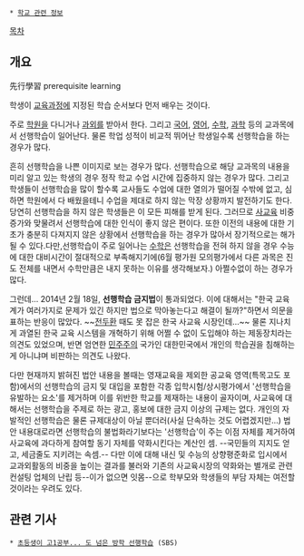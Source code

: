  * [[학교 관련 정보]]

[[목차]]
== 개요 ==
先行學習
prerequisite learning

학생이 [[교육과정]]에 지정된 학습 순서보다 먼저 배우는 것이다.

주로 [[학원]]을 다니거나 [[과외]]를 받아서 한다. 그리고 [[국어]], [[영어]], [[수학]], [[과학]] 등의 교과목에서 선행학습이 일어난다. 물론 학업 성적이 비교적 뛰어난 학생일수록 선행학습을 하는 경우가 많다.

흔히 선행학습을 나쁜 이미지로 보는 경우가 많다. 선행학습으로 해당 교과목의 내용을 미리 알고 있는 학생의 경우 정작 학교 수업 시간에 집중하지 않는 경우가 많다. 그리고 학생들이 선행학습을 많이 할수록 교사들도 수업에 대한 열의가 떨어질 수밖에 없고, 심하면 학원에서 다 배웠을테니 수업을 제대로 하지 않는 막장 상황까지 발전하기도 한다. 당연히 선행학습을 하지 않은 학생들은 이 모든 피해를 받게 된다. 그러므로 [[사교육]] 비중 증가와 맞물려서 선행학습에 대한 인식이 좋지 않은 편이다. 또한 이전의 내용에 대한 기초가 충분히 다져지지 않은 상황에서 선행학습을 하는 경우가 많아서 장기적으로는 해가 될 수 있다.다만,선행학습이 주로 일어나는 [[수학]]은 선행학습을 전혀 하지 않을 경우 수능에 대한 대비시간이 절대적으로 부족해지기에(6월 평가원 모의평가에서 다른 과목은 진도 전체를 내면서 수학만큼은 내지 못하는 이유를 생각해보자.) 아쩔수없이 하는 경우가 많다.

그런데... 2014년 2월 18일, '''선행학습 금지법'''이 통과되었다. 이에 대해서는 "한국 교육계가 여러가지로 문제가 있긴 하지만 법으로 막아놓는다고 해결이 될까?"하면서 의문을 표하는 반응이 많았다. ~~[[전두환]] 때도 못 잡은 한국 사교육 시장인데...~~ 물론 지나치게 과열된 한국 교육 시스템을 개혁하기 위해 어쩔 수 없이 도입해야 하는 제동장치라는 의견도 있었으며, 반면 엄연한 [[민주주의]] 국가인 대한민국에서 개인의 학습권을 침해하는 게 아니냐며 비판하는 의견도 나왔다.

다만 현재까지 밝혀진 법안 내용을 볼때는 영재교육을 제외한 공교육 영역(특목고도 포함)에서의 선행학습의 금지 및 대입을 포함한 각종 입학시험/상시평가에서 '선행학습을 유발하는 요소'를 제거하며 이를 위반한 학교를 제재하는 내용이 골자이며, 사교육에 대해서는 선행학습을 주제로 하는 광고, 홍보에 대한 금지 이상의 규제는 없다. 개인의 자발적인 선행학습은 물론 규제대상이 아닐 뿐더러(사실 단속하는 것도 어렵겠지만...) 법안 내용대로라면 선행학습의 불법화라기보다는 '선행학습'이 주는 이점 자체를 제거하여 사교육에 과다하게 참여할 동기 자체를 약화시킨다는 계산인 셈. --국민들의 지지도 얻고, 세금줄도 지키려는 속셈.-- 다만 이에 대해 내신 및 수능의 상향평준화로 입시에서 교과외활동의 비중을 높이는 결과를 불러와 기존의 사교육시장의 약화와는 별개로 관련 컨설팅 업체의 난립 등--이가 없으면 잇몸--으로 학부모와 학생들의 부담 자체는 여전할 것이라는 우려도 있다. 

== 관련 기사 ==
 * [http://news.sbs.co.kr/section_news/news_read.jsp?news_id=N1002166367 초등생이 고1공부... 도 넘은 방학 선행학습] (SBS)
